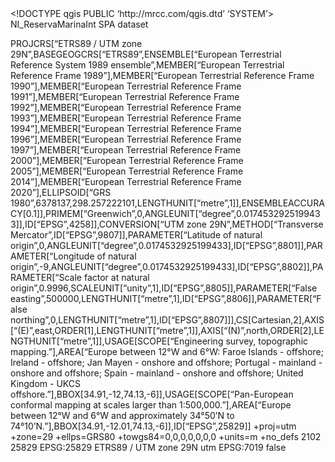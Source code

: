 <!DOCTYPE qgis PUBLIC 'http://mrcc.com/qgis.dtd' 'SYSTEM'>
<qgis version="3.40.7-Bratislava">
  <identifier>NI_ReservaMarinaInt</identifier>
  <parentidentifier></parentidentifier>
  <language>SPA</language>
  <type>dataset</type>
  <title>NI_ReservaMarinaInt</title>
  <abstract></abstract>
  <links/>
  <dates/>
  <fees></fees>
  <encoding></encoding>
  <crs>
    <spatialrefsys nativeFormat="Wkt">
      <wkt>PROJCRS["ETRS89 / UTM zone 29N",BASEGEOGCRS["ETRS89",ENSEMBLE["European Terrestrial Reference System 1989 ensemble",MEMBER["European Terrestrial Reference Frame 1989"],MEMBER["European Terrestrial Reference Frame 1990"],MEMBER["European Terrestrial Reference Frame 1991"],MEMBER["European Terrestrial Reference Frame 1992"],MEMBER["European Terrestrial Reference Frame 1993"],MEMBER["European Terrestrial Reference Frame 1994"],MEMBER["European Terrestrial Reference Frame 1996"],MEMBER["European Terrestrial Reference Frame 1997"],MEMBER["European Terrestrial Reference Frame 2000"],MEMBER["European Terrestrial Reference Frame 2005"],MEMBER["European Terrestrial Reference Frame 2014"],MEMBER["European Terrestrial Reference Frame 2020"],ELLIPSOID["GRS 1980",6378137,298.257222101,LENGTHUNIT["metre",1]],ENSEMBLEACCURACY[0.1]],PRIMEM["Greenwich",0,ANGLEUNIT["degree",0.0174532925199433]],ID["EPSG",4258]],CONVERSION["UTM zone 29N",METHOD["Transverse Mercator",ID["EPSG",9807]],PARAMETER["Latitude of natural origin",0,ANGLEUNIT["degree",0.0174532925199433],ID["EPSG",8801]],PARAMETER["Longitude of natural origin",-9,ANGLEUNIT["degree",0.0174532925199433],ID["EPSG",8802]],PARAMETER["Scale factor at natural origin",0.9996,SCALEUNIT["unity",1],ID["EPSG",8805]],PARAMETER["False easting",500000,LENGTHUNIT["metre",1],ID["EPSG",8806]],PARAMETER["False northing",0,LENGTHUNIT["metre",1],ID["EPSG",8807]]],CS[Cartesian,2],AXIS["(E)",east,ORDER[1],LENGTHUNIT["metre",1]],AXIS["(N)",north,ORDER[2],LENGTHUNIT["metre",1]],USAGE[SCOPE["Engineering survey, topographic mapping."],AREA["Europe between 12°W and 6°W: Faroe Islands - offshore; Ireland - offshore; Jan Mayen - onshore and offshore; Portugal - mainland - onshore and offshore; Spain - mainland - onshore and offshore; United Kingdom - UKCS offshore."],BBOX[34.91,-12,74.13,-6]],USAGE[SCOPE["Pan-European conformal mapping at scales larger than 1:500,000."],AREA["Europe between 12°W and 6°W and approximately 34°50'N to 74°10'N."],BBOX[34.91,-12.01,74.13,-6]],ID["EPSG",25829]]</wkt>
      <proj4>+proj=utm +zone=29 +ellps=GRS80 +towgs84=0,0,0,0,0,0,0 +units=m +no_defs</proj4>
      <srsid>2102</srsid>
      <srid>25829</srid>
      <authid>EPSG:25829</authid>
      <description>ETRS89 / UTM zone 29N</description>
      <projectionacronym>utm</projectionacronym>
      <ellipsoidacronym>EPSG:7019</ellipsoidacronym>
      <geographicflag>false</geographicflag>
    </spatialrefsys>
  </crs>
  <extent/>
</qgis>
